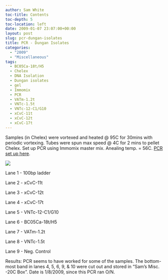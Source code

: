 ```yaml
---
author: Sam White
toc-title: Contents
toc-depth: 5
toc-location: left
date: 2009-01-07 23:07:00+00:00
layout: post
slug: pcr-dungan-isolates
title: PCR - Dungan Isolates
categories:
  - "2009"
  - "Miscellaneous"
tags:
  - BC05Ca-18t/H5
  - Chelex
  - DNA Isolation
  - Dungan isolates
  - gel
  - Immomix
  - PCR
  - VATm-1.2t
  - VNTc-1.5t
  - VNTc-12-C1/G10
  - xCvC-11t
  - xCvC-12t
  - xCvC-17t
---
```


Samples (in Chelex) were vortexed and heated @ 95C for 30mins with periodic vortexing. Tubes were spun max speed @ 4C for 2 mins to pellet Chelex. Set up PCR using Immomix master mix. Anealing temp. = 56C. [PCR set up here](https://eagle.fish.washington.edu/Arabidopsis/Notebook%20Workup%20Files/20090107-01.jpg).

![](https://eagle.fish.washington.edu/Arabidopsis/20090108.png)

Lane 1 - 100bp ladder

Lane 2 - xCvC-11t

Lane 3 - xCvC-12t

Lane 4 - xCvC-17t

Lane 5 - VNTc-12-C1/G10

Lane 6 - BC05Ca-18t/H5

Lane 7 - VATm-1.2t

Lane 8 - VNTc-1.5t

Lane 9 - Neg. Control

Results: PCR seems to have worked for some of the samples. The bottom-most band in lanes 4, 5, 6, 9, & 10 were cut out and stored in "Sam's Misc. -20C Box". Date is 1/8/2009, since this PCR ran O/N.
